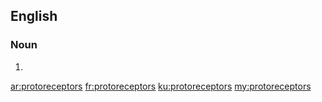 ==English==

===Noun===
{{head|en|plural}}

# {{plural of|protoreceptor|lang=en|nocat=1}}

[[ar:protoreceptors]]
[[fr:protoreceptors]]
[[ku:protoreceptors]]
[[my:protoreceptors]]